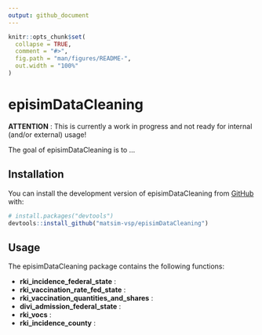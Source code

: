 ```yaml
---
output: github_document
---
```


<!-- README.md is generated from README.Rmd. Please edit that file -->

```r
knitr::opts_chunk$set(
  collapse = TRUE,
  comment = "#>",
  fig.path = "man/figures/README-",
  out.width = "100%"
)
```

# episimDataCleaning

<!-- badges: start -->
<!-- badges: end -->

**ATTENTION** : This is currently a work in progress and not ready for internal (and/or external) usage!

The goal of episimDataCleaning is to ...

## Installation

You can install the development version of episimDataCleaning from [GitHub](https://github.com/) with:

``` r
# install.packages("devtools")
devtools::install_github("matsim-vsp/episimDataCleaning")
```

## Usage

The episimDataCleaning package contains the following functions:

- **rki_incidence_federal_state** : 
- **rki_vaccination_rate_fed_state** :
- **rki_vaccination_quantities_and_shares** :
- **divi_admission_federal_state** :
- **rki_vocs** : 
- **rki_incidence_county** : 
